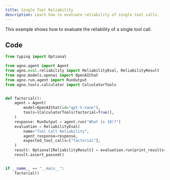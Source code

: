 ```yaml
---
title: Single Tool Reliability
description: Learn how to evaluate reliability of single tool calls.
---
```


This example shows how to evaluate the reliability of a single tool call.

## Code

```python
from typing import Optional

from agno.agent import Agent
from agno.eval.reliability import ReliabilityEval, ReliabilityResult
from agno.models.openai import OpenAIChat
from agno.run.agent import RunOutput
from agno.tools.calculator import CalculatorTools


def factorial():
    agent = Agent(
        model=OpenAIChat(id="gpt-5-nano"),
        tools=[CalculatorTools(factorial=True)],
    )
    response: RunOutput = agent.run("What is 10!?")
    evaluation = ReliabilityEval(
        name="Tool Call Reliability",
        agent_response=response,
        expected_tool_calls=["factorial"],
    )
    result: Optional[ReliabilityResult] = evaluation.run(print_results=True)
    result.assert_passed()


if __name__ == "__main__":
    factorial()
```